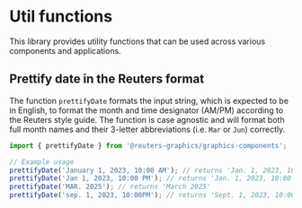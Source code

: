

<Meta of={UtilFunctionStories} />


# Util functions

This library provides utility functions that can be used across various components and applications.


## Prettify date in the Reuters format


The function `prettifyDate` formats the input string, which is expected to be in English, to format the month and time designator (AM/PM) according to the Reuters style guide. The function is case agnostic and will format both full month names and their 3-letter abbreviations (i.e. `Mar` or `Jun`) correctly.

```javascript
import { prettifyDate } from '@reuters-graphics/graphics-components';

// Example usage
prettifyDate('January 1, 2023, 10:00 AM'); // returns 'Jan. 1, 2023, 10:00 a.m.'
prettifyDate('Jan 1, 2023, 10:00 PM'); // returns 'Jan. 1, 2023, 10:00 p.m.'
prettifyDate('MAR. 2025'); // returns 'March 2025'
prettifyDate('sep. 1, 2023, 10:00PM'); // returns 'Sept. 1, 2023, 10:00 p.m.'
```